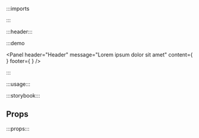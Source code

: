:::imports


:::

:::header:::

:::demo

<Panel
  header="Header"
  message="Lorem ipsum dolor sit amet"
  content={
    <Placeholder/>
  }
  footer={
    <Placeholder/>
  }
/>

:::

:::usage:::

:::storybook:::

## Props

:::props:::
